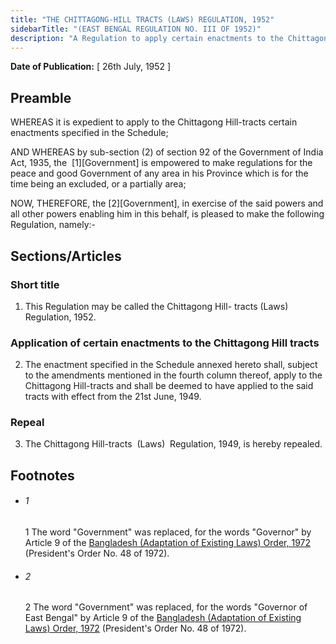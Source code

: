 ```yaml
---
title: "THE CHITTAGONG-HILL TRACTS (LAWS) REGULATION, 1952"
sidebarTitle: "(EAST BENGAL REGULATION NO. III OF 1952)"
description: "A Regulation to apply certain enactments to the Chittagong Hill-tracts."
---
```


**Date of Publication:** [ 26th July, 1952 ]

## Preamble

WHEREAS it is expedient to apply to the Chittagong Hill-tracts certain enactments specified in the Schedule;

AND WHEREAS by sub-section (2) of section 92 of the Government of India Act, 1935, the  [1][Government] is empowered to make regulations for the peace and good Government of any area in his Province which is for the time being an excluded, or a partially area;

NOW, THEREFORE, the [2][Government], in exercise of the said powers and all other powers enabling him in this behalf, is pleased to make the following Regulation, namely:-

## Sections/Articles

### Short title

1. This Regulation may be called the Chittagong Hill- tracts (Laws) Regulation, 1952.

### Application of certain enactments to the Chittagong Hill tracts

2. The enactment specified in the Schedule annexed hereto shall, subject to the amendments mentioned in the fourth column thereof, apply to the Chittagong Hill-tracts and shall be deemed to have applied to the said tracts with effect from the 21st June, 1949.

### Repeal

3. The Chittagong Hill-tracts  (Laws)  Regulation, 1949, is hereby repealed.

## Footnotes

- ###### 1

  1 The word "Government" was replaced, for the words "Governor" by Article 9 of the [Bangladesh (Adaptation of Existing Laws) Order, 1972](/act-388.html "Bangladesh (Adaptation of Existing Laws) Order, 1972 ") (President's Order No. 48 of 1972).

- ###### 2

  2 The word "Government" was replaced, for the words "Governor of East Bengal" by Article 9 of the [Bangladesh (Adaptation of Existing Laws) Order, 1972](/act-388.html "Bangladesh (Adaptation of Existing Laws) Order, 1972 ") (President's Order No. 48 of 1972).
